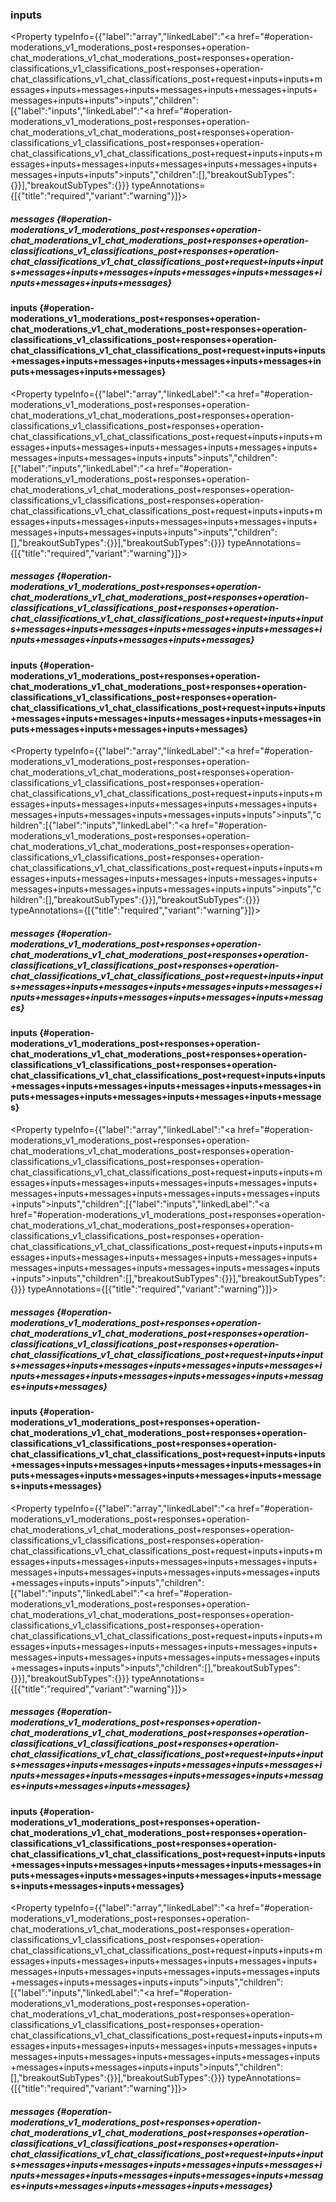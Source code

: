 

### inputs

<Property typeInfo={{"label":"array","linkedLabel":"<a href=\"#operation-moderations_v1_moderations_post+responses+operation-chat_moderations_v1_chat_moderations_post+responses+operation-classifications_v1_classifications_post+responses+operation-chat_classifications_v1_chat_classifications_post+request+inputs+inputs+messages+inputs+messages+inputs+messages+inputs+messages+inputs+messages+inputs+inputs\">inputs</a>","children":[{"label":"inputs","linkedLabel":"<a href=\"#operation-moderations_v1_moderations_post+responses+operation-chat_moderations_v1_chat_moderations_post+responses+operation-classifications_v1_classifications_post+responses+operation-chat_classifications_v1_chat_classifications_post+request+inputs+inputs+messages+inputs+messages+inputs+messages+inputs+messages+inputs+messages+inputs+inputs\">inputs</a>","children":[],"breakoutSubTypes":{}}],"breakoutSubTypes":{}}} typeAnnotations={[{"title":"required","variant":"warning"}]}>

##### messages \{#operation-moderations_v1_moderations_post+responses+operation-chat_moderations_v1_chat_moderations_post+responses+operation-classifications_v1_classifications_post+responses+operation-chat_classifications_v1_chat_classifications_post+request+inputs+inputs+messages+inputs+messages+inputs+messages+inputs+messages+inputs+messages+inputs+messages\}

</Property>

<ExpandableSection>

<SectionTitle slot="title" variant="default">

#### inputs \{#operation-moderations_v1_moderations_post+responses+operation-chat_moderations_v1_chat_moderations_post+responses+operation-classifications_v1_classifications_post+responses+operation-chat_classifications_v1_chat_classifications_post+request+inputs+inputs+messages+inputs+messages+inputs+messages+inputs+messages+inputs+messages+inputs+messages\}

</SectionTitle>

<SectionContent slot="content" variant="default">

<Property typeInfo={{"label":"array","linkedLabel":"<a href=\"#operation-moderations_v1_moderations_post+responses+operation-chat_moderations_v1_chat_moderations_post+responses+operation-classifications_v1_classifications_post+responses+operation-chat_classifications_v1_chat_classifications_post+request+inputs+inputs+messages+inputs+messages+inputs+messages+inputs+messages+inputs+messages+inputs+messages+inputs+inputs\">inputs</a>","children":[{"label":"inputs","linkedLabel":"<a href=\"#operation-moderations_v1_moderations_post+responses+operation-chat_moderations_v1_chat_moderations_post+responses+operation-classifications_v1_classifications_post+responses+operation-chat_classifications_v1_chat_classifications_post+request+inputs+inputs+messages+inputs+messages+inputs+messages+inputs+messages+inputs+messages+inputs+messages+inputs+inputs\">inputs</a>","children":[],"breakoutSubTypes":{}}],"breakoutSubTypes":{}}} typeAnnotations={[{"title":"required","variant":"warning"}]}>

##### messages \{#operation-moderations_v1_moderations_post+responses+operation-chat_moderations_v1_chat_moderations_post+responses+operation-classifications_v1_classifications_post+responses+operation-chat_classifications_v1_chat_classifications_post+request+inputs+inputs+messages+inputs+messages+inputs+messages+inputs+messages+inputs+messages+inputs+messages+inputs+messages\}

</Property>

<ExpandableSection>

<SectionTitle slot="title" variant="default">

#### inputs \{#operation-moderations_v1_moderations_post+responses+operation-chat_moderations_v1_chat_moderations_post+responses+operation-classifications_v1_classifications_post+responses+operation-chat_classifications_v1_chat_classifications_post+request+inputs+inputs+messages+inputs+messages+inputs+messages+inputs+messages+inputs+messages+inputs+messages+inputs+messages\}

</SectionTitle>

<SectionContent slot="content" variant="default">

<Property typeInfo={{"label":"array","linkedLabel":"<a href=\"#operation-moderations_v1_moderations_post+responses+operation-chat_moderations_v1_chat_moderations_post+responses+operation-classifications_v1_classifications_post+responses+operation-chat_classifications_v1_chat_classifications_post+request+inputs+inputs+messages+inputs+messages+inputs+messages+inputs+messages+inputs+messages+inputs+messages+inputs+messages+inputs+inputs\">inputs</a>","children":[{"label":"inputs","linkedLabel":"<a href=\"#operation-moderations_v1_moderations_post+responses+operation-chat_moderations_v1_chat_moderations_post+responses+operation-classifications_v1_classifications_post+responses+operation-chat_classifications_v1_chat_classifications_post+request+inputs+inputs+messages+inputs+messages+inputs+messages+inputs+messages+inputs+messages+inputs+messages+inputs+messages+inputs+inputs\">inputs</a>","children":[],"breakoutSubTypes":{}}],"breakoutSubTypes":{}}} typeAnnotations={[{"title":"required","variant":"warning"}]}>

##### messages \{#operation-moderations_v1_moderations_post+responses+operation-chat_moderations_v1_chat_moderations_post+responses+operation-classifications_v1_classifications_post+responses+operation-chat_classifications_v1_chat_classifications_post+request+inputs+inputs+messages+inputs+messages+inputs+messages+inputs+messages+inputs+messages+inputs+messages+inputs+messages+inputs+messages\}

</Property>

<ExpandableSection>

<SectionTitle slot="title" variant="default">

#### inputs \{#operation-moderations_v1_moderations_post+responses+operation-chat_moderations_v1_chat_moderations_post+responses+operation-classifications_v1_classifications_post+responses+operation-chat_classifications_v1_chat_classifications_post+request+inputs+inputs+messages+inputs+messages+inputs+messages+inputs+messages+inputs+messages+inputs+messages+inputs+messages+inputs+messages\}

</SectionTitle>

<SectionContent slot="content" variant="default">

<Property typeInfo={{"label":"array","linkedLabel":"<a href=\"#operation-moderations_v1_moderations_post+responses+operation-chat_moderations_v1_chat_moderations_post+responses+operation-classifications_v1_classifications_post+responses+operation-chat_classifications_v1_chat_classifications_post+request+inputs+inputs+messages+inputs+messages+inputs+messages+inputs+messages+inputs+messages+inputs+messages+inputs+messages+inputs+messages+inputs+inputs\">inputs</a>","children":[{"label":"inputs","linkedLabel":"<a href=\"#operation-moderations_v1_moderations_post+responses+operation-chat_moderations_v1_chat_moderations_post+responses+operation-classifications_v1_classifications_post+responses+operation-chat_classifications_v1_chat_classifications_post+request+inputs+inputs+messages+inputs+messages+inputs+messages+inputs+messages+inputs+messages+inputs+messages+inputs+messages+inputs+messages+inputs+inputs\">inputs</a>","children":[],"breakoutSubTypes":{}}],"breakoutSubTypes":{}}} typeAnnotations={[{"title":"required","variant":"warning"}]}>

##### messages \{#operation-moderations_v1_moderations_post+responses+operation-chat_moderations_v1_chat_moderations_post+responses+operation-classifications_v1_classifications_post+responses+operation-chat_classifications_v1_chat_classifications_post+request+inputs+inputs+messages+inputs+messages+inputs+messages+inputs+messages+inputs+messages+inputs+messages+inputs+messages+inputs+messages+inputs+messages\}

</Property>

<ExpandableSection>

<SectionTitle slot="title" variant="default">

#### inputs \{#operation-moderations_v1_moderations_post+responses+operation-chat_moderations_v1_chat_moderations_post+responses+operation-classifications_v1_classifications_post+responses+operation-chat_classifications_v1_chat_classifications_post+request+inputs+inputs+messages+inputs+messages+inputs+messages+inputs+messages+inputs+messages+inputs+messages+inputs+messages+inputs+messages+inputs+messages\}

</SectionTitle>

<SectionContent slot="content" variant="default">

<Property typeInfo={{"label":"array","linkedLabel":"<a href=\"#operation-moderations_v1_moderations_post+responses+operation-chat_moderations_v1_chat_moderations_post+responses+operation-classifications_v1_classifications_post+responses+operation-chat_classifications_v1_chat_classifications_post+request+inputs+inputs+messages+inputs+messages+inputs+messages+inputs+messages+inputs+messages+inputs+messages+inputs+messages+inputs+messages+inputs+messages+inputs+inputs\">inputs</a>","children":[{"label":"inputs","linkedLabel":"<a href=\"#operation-moderations_v1_moderations_post+responses+operation-chat_moderations_v1_chat_moderations_post+responses+operation-classifications_v1_classifications_post+responses+operation-chat_classifications_v1_chat_classifications_post+request+inputs+inputs+messages+inputs+messages+inputs+messages+inputs+messages+inputs+messages+inputs+messages+inputs+messages+inputs+messages+inputs+messages+inputs+inputs\">inputs</a>","children":[],"breakoutSubTypes":{}}],"breakoutSubTypes":{}}} typeAnnotations={[{"title":"required","variant":"warning"}]}>

##### messages \{#operation-moderations_v1_moderations_post+responses+operation-chat_moderations_v1_chat_moderations_post+responses+operation-classifications_v1_classifications_post+responses+operation-chat_classifications_v1_chat_classifications_post+request+inputs+inputs+messages+inputs+messages+inputs+messages+inputs+messages+inputs+messages+inputs+messages+inputs+messages+inputs+messages+inputs+messages+inputs+messages\}

</Property>

<ExpandableSection>

<SectionTitle slot="title" variant="default">

#### inputs \{#operation-moderations_v1_moderations_post+responses+operation-chat_moderations_v1_chat_moderations_post+responses+operation-classifications_v1_classifications_post+responses+operation-chat_classifications_v1_chat_classifications_post+request+inputs+inputs+messages+inputs+messages+inputs+messages+inputs+messages+inputs+messages+inputs+messages+inputs+messages+inputs+messages+inputs+messages+inputs+messages\}

</SectionTitle>

<SectionContent slot="content" variant="default">

<Property typeInfo={{"label":"array","linkedLabel":"<a href=\"#operation-moderations_v1_moderations_post+responses+operation-chat_moderations_v1_chat_moderations_post+responses+operation-classifications_v1_classifications_post+responses+operation-chat_classifications_v1_chat_classifications_post+request+inputs+inputs+messages+inputs+messages+inputs+messages+inputs+messages+inputs+messages+inputs+messages+inputs+messages+inputs+messages+inputs+messages+inputs+messages+inputs+inputs\">inputs</a>","children":[{"label":"inputs","linkedLabel":"<a href=\"#operation-moderations_v1_moderations_post+responses+operation-chat_moderations_v1_chat_moderations_post+responses+operation-classifications_v1_classifications_post+responses+operation-chat_classifications_v1_chat_classifications_post+request+inputs+inputs+messages+inputs+messages+inputs+messages+inputs+messages+inputs+messages+inputs+messages+inputs+messages+inputs+messages+inputs+messages+inputs+messages+inputs+inputs\">inputs</a>","children":[],"breakoutSubTypes":{}}],"breakoutSubTypes":{}}} typeAnnotations={[{"title":"required","variant":"warning"}]}>

##### messages \{#operation-moderations_v1_moderations_post+responses+operation-chat_moderations_v1_chat_moderations_post+responses+operation-classifications_v1_classifications_post+responses+operation-chat_classifications_v1_chat_classifications_post+request+inputs+inputs+messages+inputs+messages+inputs+messages+inputs+messages+inputs+messages+inputs+messages+inputs+messages+inputs+messages+inputs+messages+inputs+messages+inputs+messages\}

</Property>

</SectionContent>

</ExpandableSection>

</SectionContent>

</ExpandableSection>

</SectionContent>

</ExpandableSection>

</SectionContent>

</ExpandableSection>

</SectionContent>

</ExpandableSection>